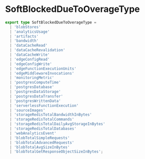 # SoftBlockedDueToOverageType

```typescript
export type SoftBlockedDueToOverageType =
  | 'blobStores'
  | 'analyticsUsage'
  | 'artifacts'
  | 'bandwidth'
  | 'dataCacheRead'
  | 'dataCacheRevalidation'
  | 'dataCacheWrite'
  | 'edgeConfigRead'
  | 'edgeConfigWrite'
  | 'edgeFunctionExecutionUnits'
  | 'edgeMiddlewareInvocations'
  | 'monitoringMetric'
  | 'postgresComputeTime'
  | 'postgresDatabase'
  | 'postgresDataStorage'
  | 'postgresDataTransfer'
  | 'postgresWrittenData'
  | 'serverlessFunctionExecution'
  | 'sourceImages'
  | 'storageRedisTotalBandwidthInBytes'
  | 'storageRedisTotalCommands'
  | 'storageRedisTotalDailyAvgStorageInBytes'
  | 'storageRedisTotalDatabases'
  | 'webAnalyticsEvent'
  | 'blobTotalSimpleRequests'
  | 'blobTotalAdvancedRequests'
  | 'blobTotalAvgSizeInBytes'
  | 'blobTotalGetResponseObjectSizeInBytes';
```
